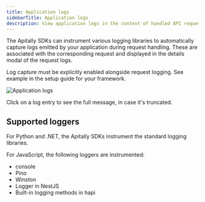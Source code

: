 ```yaml
---
title: Application logs
sidebarTitle: Application logs
description: View application logs in the context of handled API requests.
---
```


The Apitally SDKs can instrument various logging libraries to automatically capture logs emitted by your application during request handling.
These are associated with the corresponding request and displayed in the details modal of the request logs.

Log capture must be explicitly enabled alongside request logging. See example in the setup guide for your framework.

<img src="https://assets.apitally.io/docs/2025-08-26/request-log-item-logs.webp" alt="Application logs" className="rounded-xl" />

<Tip>Click on a log entry to see the full message, in case it's truncated.</Tip>

## Supported loggers

For Python and .NET, the Apitally SDKs instrument the standard logging libraries.

For JavaScript, the following loggers are instrumented:

- console
- Pino
- Winston
- Logger in NestJS
- Built-in logging methods in hapi
